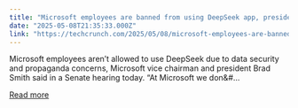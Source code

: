 ```yaml
---
title: "Microsoft employees are banned from using DeepSeek app, president says "
date: "2025-05-08T21:35:33.000Z"
link: "https://techcrunch.com/2025/05/08/microsoft-employees-are-banned-from-using-deepseek-app-president-says/"
---
```


Microsoft employees aren’t allowed to use DeepSeek due to data security and propaganda concerns, Microsoft vice chairman and president Brad Smith said in a Senate hearing today. “At Microsoft we don&#...

[Read more](https://techcrunch.com/2025/05/08/microsoft-employees-are-banned-from-using-deepseek-app-president-says/)
